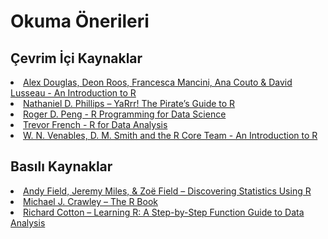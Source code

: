 # Okuma Önerileri

## Çevrim İçi Kaynaklar

<li>[Alex Douglas, Deon Roos, Francesca Mancini, Ana Couto & David Lusseau - An Introduction to R](https://intro2r.com/)</li>
<li>[Nathaniel D. Phillips – YaRrr! The Pirate’s Guide to R](https://bookdown.org/ndphillips/YaRrr/)</li>
<li>[Roger D. Peng - R Programming for Data Science](https://bookdown.org/rdpeng/rprogdatascience/)</li>
<li>[Trevor French - R for Data Analysis](https://trevorfrench.github.io/R-for-Data-Analysis/)</li>
<li>[W. N. Venables, D. M. Smith and the R Core Team - An Introduction to R](https://cran.r-project.org/doc/manuals/R-intro.pdf)</li>

## Basılı Kaynaklar

<li>[Andy Field, Jeremy Miles, & Zoë Field – Discovering Statistics Using R](https://us.sagepub.com/en-us/nam/discovering-statistics-using-r/book236067)</li>
<li>[Michael J. Crawley – The R Book](https://onlinelibrary.wiley.com/doi/book/10.1002/9781118448908)</li>
<li>[Richard Cotton – Learning R: A Step-by-Step Function Guide to Data Analysis](https://www.oreilly.com/library/view/learning-r/9781449357160/)</li>